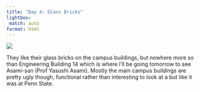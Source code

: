 ```yaml
---
title: "Day 4: Glass Bricks"
lightbox:
 match: auto
format: html
---
```


![](../images/20120423175215_dsc01485.jpg){group="all-the-pictures"}

They like their glass bricks on the campus buildings, but nowhere more so than Engineering Building 14 which is where I'll be going tomorrow to see Asami-san (Prof Yasushi Asami). Mostly the main campus buildings are pretty ugly though, functional rather than interesting to look at a but like it was at Penn State.
